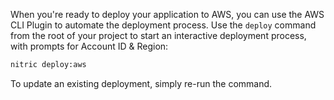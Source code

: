 When you're ready to deploy your application to AWS, you can use the AWS CLI Plugin to automate the deployment process. Use the `deploy` command from the root of your project to start an interactive deployment process, with prompts for Account ID & Region:

```bash
nitric deploy:aws
```

To update an existing deployment, simply re-run the command.
